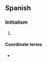 ==Spanish==

===Initialism===
{{rfc-header|Initialism}}
{{head|es|initialism}}

# {{l|en|NAFTA|gloss=North American Free Trade Agreement}} {{initialism of|lang=es|[[tratado|Tratado]] de [[libre comercio|Libre Comercio]] de [[América del Norte]]}}

====Coordinate terms====
* {{l|es|AEUMC|gloss=Acuerdo Estados Unidos-México-Canadá}}